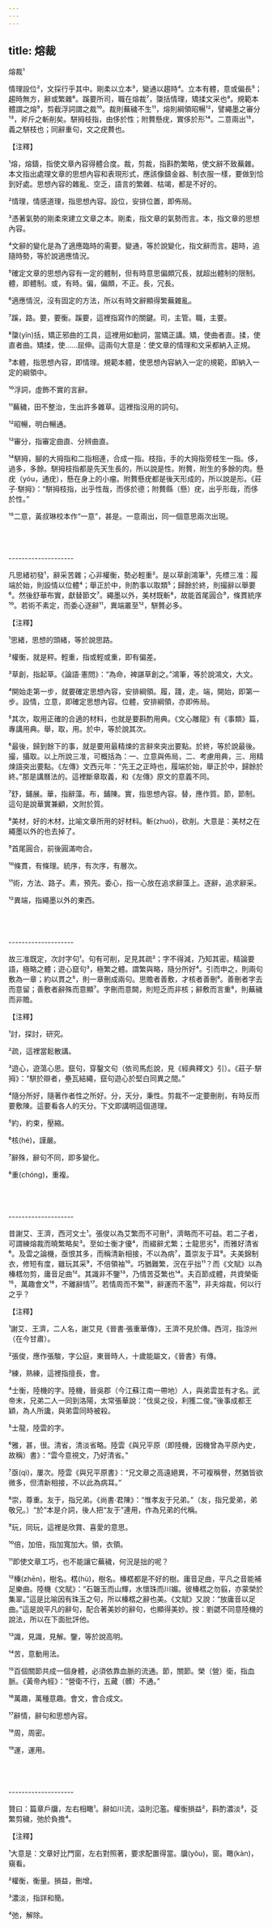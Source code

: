 ```yaml
---
---
---
```

title: 熔裁
---




熔裁¹

情理設位²，文採行乎其中。剛柔以立本³，變通以趨時⁴。立本有體，意或偏長⁵；趨時無方，辭或繁雜⁶。蹊要所司，職在熔裁⁷，櫽括情理，矯揉文采也⁸。規範本體謂之熔⁹，剪截浮詞謂之裁¹⁰。裁則蕪穢不生¹¹，熔則綱領昭暢¹²，譬繩墨之審分¹³，斧斤之斬削矣。駢拇枝指，由侈於性；附贅懸疣，實侈於形¹⁴。二意兩出¹⁵，義之駢枝也；同辭重句，文之疣贅也。

【注釋】

¹熔，熔鑄，指使文章內容得體合度。裁，剪裁，指斟酌繁略，使文辭不致蕪雜。本文指出處理文章的思想內容和表現形式，應該像鑄金器、制衣服一樣，要做到恰到好處。思想內容的雜亂、空乏，語言的繁雜、枯竭，都是不好的。

²情理，情感道理，指思想內容。設位，安排位置，即佈局。

³憑著氣勢的剛柔來建立文章之本。剛柔，指文章的氣勢而言。本，指文章的思想內容。

⁴文辭的變化是為了適應臨時的需要。變通，等於說變化，指文辭而言。趨時，追隨時勢，等於說適應情況。

⁵確定文章的思想內容有一定的體制，但有時意思偏頗冗長，就超出體制的限制。體，即體制。或，有時。偏，偏頗，不正。長，冗長。

⁶適應情況，沒有固定的方法，所以有時文辭顯得繁蕪雜亂。

⁷蹊，路。要，要衡。蹊要，這裡指寫作的關鍵。司，主管。職，主要。

⁸櫽(yǐn)括，矯正邪曲的工具，這裡用如動詞，當矯正講。矯，使曲者直。揉，使直者曲。矯揉，使……屈伸。這兩句大意是：使文章的情理和文采都納入正規。

⁹本體，指思想內容，即情理。規範本體，使思想內容納入一定的規範，即納入一定的綱領中。

¹⁰浮詞，虛飾不實的言辭。

¹¹蕪穢，田不整治，生出許多雜草。這裡指沒用的詞句。

¹²昭暢，明白暢通。

¹³審分，指審定曲直、分辨曲直。

¹⁴駢拇，腳的大拇指和二指相連，合成一指。枝指，手的大拇指旁枝生一指。侈，過多，多餘。駢拇枝指都是先天生長的，所以說是性。附贅，附生的多餘的肉。懸疣（yóu，通疣），懸在身上的小瘤。附贅懸疣都是後天形成的，所以說是形。《莊子·駢拇》：“駢拇枝指，出乎性哉，而侈於德；附贅縣（懸）疣，出乎形哉，而侈於性。”

¹⁵二意，黃叔琳校本作“一意”，甚是。一意兩出，同一個意思兩次出現。



<br/><br/><br/>--------------------

凡思緒初發¹，辭采苦雜；心非權衡，勢必輕重²。是以草創鴻筆³，先標三准：履端於始，則設情以位體⁴；舉正於中，則酌事以取類⁵；歸餘於終，則撮辭以舉要⁶。然後舒華布實，獻替節文⁷。繩墨以外，美材既斬⁸，故能首尾圓合⁹，條貫統序¹⁰。若術不素定，而委心逐辭¹¹，異端叢至¹²，駢贅必多。

【注釋】

¹思緒，思想的頭緒，等於說思路。

²權衡，就是秤。輕重，指或輕或重，即有偏差。

³草創，指起草。《論語·憲問》：“為命，裨諶草創之。”鴻筆，等於說鴻文，大文。

⁴開始走第一步，就要確定思想內容，安排綱領。履，踐，走。端，開始，即第一步。設情，立意，即確定思想內容。位體，安排綱領，亦即佈局。

⁵其次，取用正確的合適的材料，也就是要斟酌用典。《文心雕龍》有《事類》篇，專講用典。舉，取，用。於中，等於說其次。

⁶最後，歸到餘下的事，就是要用最精煉的言辭來突出要點。於終，等於說最後。撮，攝取。以上所說三准，可概括為：一、立意與佈局，二、考慮用典，三、用精煉語突出要點。《左傳》文西元年：“先王之正時也，履端於始，舉正於中，歸餘於終。”那是講曆法的。這裡斷章取義，和《左傳》原文的意義不同。

⁷舒，鋪展。華，指辭藻。布，鋪陳。實，指思想內容。替，應作質。節，節制。這句是說華實兼顧，文附於質。

⁸美材，好的木材，比喻文章所用的好材料。斬(zhuó)，砍削。大意是：美材之在繩墨以外的也去掉了。

⁹首尾圓合，前後圓滿吻合。

¹⁰條貫，有條理。統序，有次序，有層次。

¹¹術，方法、路子。素，預先。委心，指一心放在追求辭藻上。逐辭，追求辭采。

¹²異端，指繩墨以外的東西。



<br/><br/><br/>--------------------

故三准既定，次討字句¹。句有可削，足見其疏²；字不得減，乃知其密。精論要語，極略之體；遊心竄句³，極繁之體。謂繁與略，隨分所好⁴。引而申之，則兩句敷為一章；約以貫之⁵，則一章刪成兩句。思贍者善敷，才核者善刪⁶。善刪者字去而意留；善敷者辭殊而意顯⁷。字刪而意闕，則短乏而非核；辭敷而言重⁸，則蕪穢而非贍。

【注釋】

¹討，探討，研究。

²疏，這裡當鬆散講。

³遊心，遊蕩心思。竄句，穿鑿文句（依司馬彪說，見《經典釋文》引）。《莊子·駢拇》：“駢於辯者，壘瓦結繩，竄句遊心於堅白同異之間。”

⁴隨分所好，隨著作者性之所好。分，天分，秉性。剪裁不一定要刪削，有時反而要敷陳。這要看各人的天分。下文即講明這個道理。

⁵約，約束，壓縮。

⁶核(hé)，謹嚴。

⁷辭殊，辭句不同，即多變化。

⁸重(chóng)，重複。



<br/><br/><br/>--------------------

昔謝艾、王濟，西河文士¹。張俊以為艾繁而不可刪²，濟略而不可益。若二子者，可謂練熔裁而曉繁略矣³。至如士衡才優⁴，而綴辭尤繁；士龍思劣⁵，而雅好清省⁶。及雲之論機，亟恨其多，而稱清新相接，不以為病⁷，蓋崇友于耳⁸。夫美錦制衣，修短有度，雖玩其采⁹，不倍領袖¹⁰。巧猶難繁，況在乎拙¹¹？而《文賦》以為榛楛勿剪，庸音足曲¹²。其識非不鑒¹³，乃情苦芟繁也¹⁴。夫百節成體，共資榮衛¹⁵，萬趣會文¹⁶，不離辭情¹⁷。若情周而不繁¹⁸，辭運而不濫¹⁹，非夫熔裁，何以行之乎？

【注釋】

¹謝艾、王濟，二人名，謝艾見《晉書·張重華傳》，王濟不見於傳。西河，指涼州（在今甘肅）。

²張俊，應作張駿，字公庭，東晉時人，十歲能屬文，《晉書》有傳。

³練，熟練，這裡指擅長，會。

⁴士衡，陸機的字。陸機，晉吳郡（今江蘇江南一帶地）人，與弟雲並有才名。武帝末，兄弟二人一同到洛陽，太常張華說：“伐吳之役，利獲二俊。”後事成都王穎，為人所讒，與弟雲同時被殺。

⁵士龍，陸雲的字。

⁶雅，甚，很。清省，清淡省略。陸雲《與兄平原（即陸機，因機曾為平原內史，故稱）書》：“雲今意視文，乃好清省。”

⁷亟(qì)，屢次。陸雲《與兄平原書》：“兄文章之高遠絕異，不可複稱譽，然猶皆欲微多，但清新相接，不以此為病耳。”

⁸崇，尊重。友于，指兄弟。《尚書·君陳》：“惟孝友于兄弟。”（友，指兄愛弟，弟敬兄。）“於”本是介詞，後人把“友于”連用，作為兄弟的代稱。

⁹玩，同玩，這裡是欣賞、喜愛的意思。

¹⁰倍，加倍，指加寬加大。領，衣領。

¹¹即使文章工巧，也不能讓它蕪穢，何況是拙的呢？

¹²榛(zhēn)，樹名。楛(hù)，樹名。榛楛都是不好的樹。庸音足曲，平凡之音能補足樂曲。陸機《文賦》：“石韞玉而山輝，水懷珠而川媚。彼榛楛之勿翦，亦蒙榮於集翠。”這是比喻因有珠玉之句，所以榛楛之辭也美。《文賦》又說：“放庸音以足曲。”這是說平凡的辭句，配合著美妙的辭句，也顯得美妙。按：劉勰不同意陸機的說法，所以在下面批評他。

¹³識，見識，見解。鑒，等於說高明。

¹⁴苦，意動用法。

¹⁵百個關節共成一個身體，必須依靠血脈的流通。節，關節。榮（營）衛，指血脈。《黃帝內經》：“營衛不行，五藏（髒）不通。”

¹⁶萬趣，萬種意趣。會文，會合成文。

¹⁷辭情，辭句和思想內容。

¹⁸周，周密。

¹⁹運，運用。



<br/><br/><br/>--------------------

贊曰：篇章戶牖，左右相瞰¹。辭如川流，溢則氾濫。權衡損益²，斟酌濃淡³，芟繁剪穢，弛於負擔⁴。

【注釋】

¹大意是：文章好比門窗，左右對照著，要求配置得當。牖(yǒu)，窗。瞰(kàn)，窺看。

²權衡，衡量。損益，刪增。

³濃淡，指詳和簡。

⁴弛，解除。